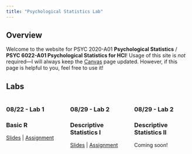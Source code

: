 ```yaml
---
title: "Psychological Statistics Lab"
---
```


## Overview

Welcome to the website for PSYC 2020-A01 **Psychological Statistics** / **PSYC 6022-A01 Psychological Statistics for HCI**! Usage of this site is *not* required—I will always keep the [Canvas](https://www.canvas.gatech.edu/) page updated. However, if this page is helpful to you, feel free to use it!

## Labs

:::: {.columns}

::: {.column width=33%}
### 08/22 - Lab 1 
### Basic R
[Slides](./slides/Lab 1 - Basic R/PSYC2020L Lab 1.qmd) | [Assignment](./assignments/Lab 1 - Basic R/PSYC2020L Assignment 1.rmd)
:::

::: {.column width=33%}
### 08/29 - Lab 2  
### Descriptive Statistics I
[Slides](./slides/Lab 2 - Descriptive Statistics I/PSYC2020L Lab 2.qmd) | [Assignment](./assignments/PSYC2020L Assignment 2.rmd)
:::

::: {.column width=33%}
### 08/29 - Lab 2  
### Descriptive Statistics II
Coming soon!
:::

::::


